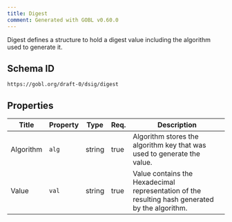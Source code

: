 ```yaml
---
title: Digest
comment: Generated with GOBL v0.60.0
---
```


Digest defines a structure to hold a digest value including the algorithm used to generate it.

## Schema ID

`https://gobl.org/draft-0/dsig/digest`

## Properties

| Title     | Property | Type   | Req. | Description                                                                                     |
|-----------|----------|--------|------|-------------------------------------------------------------------------------------------------|
| Algorithm | `alg`    | string | true | Algorithm stores the algorithm key that was used to generate the value.                         |
| Value     | `val`    | string | true | Value contains the Hexadecimal representation of the resulting hash generated by the algorithm. |

